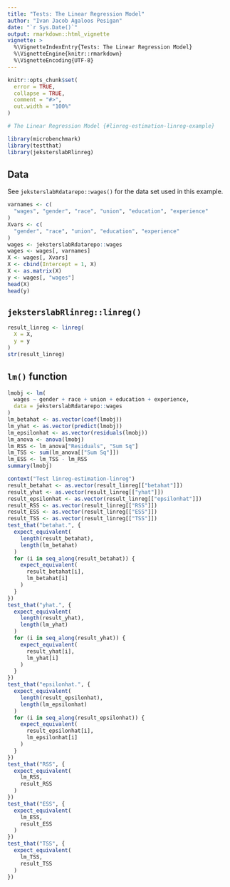 ```yaml
---
title: "Tests: The Linear Regression Model"
author: "Ivan Jacob Agaloos Pesigan"
date: "`r Sys.Date()`"
output: rmarkdown::html_vignette
vignette: >
  %\VignetteIndexEntry{Tests: The Linear Regression Model}
  %\VignetteEngine{knitr::rmarkdown}
  %\VignetteEncoding{UTF-8}
---
```



```r
knitr::opts_chunk$set(
  error = TRUE,
  collapse = TRUE,
  comment = "#>",
  out.width = "100%"
)
```




```r
# The Linear Regression Model {#linreg-estimation-linreg-example}
```



```r
library(microbenchmark)
library(testthat)
library(jeksterslabRlinreg)
```


## Data

See `jeksterslabRdatarepo::wages()` for the data set used in this example.


```r
varnames <- c(
  "wages", "gender", "race", "union", "education", "experience"
)
Xvars <- c(
  "gender", "race", "union", "education", "experience"
)
wages <- jeksterslabRdatarepo::wages
wages <- wages[, varnames]
X <- wages[, Xvars]
X <- cbind(Intercept = 1, X)
X <- as.matrix(X)
y <- wages[, "wages"]
head(X)
head(y)
```


## `jeksterslabRlinreg::linreg()`


```r
result_linreg <- linreg(
  X = X,
  y = y
)
str(result_linreg)
```


## `lm()` function


```r
lmobj <- lm(
  wages ~ gender + race + union + education + experience,
  data = jeksterslabRdatarepo::wages
)
lm_betahat <- as.vector(coef(lmobj))
lm_yhat <- as.vector(predict(lmobj))
lm_epsilonhat <- as.vector(residuals(lmobj))
lm_anova <- anova(lmobj)
lm_RSS <- lm_anova["Residuals", "Sum Sq"]
lm_TSS <- sum(lm_anova[["Sum Sq"]])
lm_ESS <- lm_TSS - lm_RSS
summary(lmobj)
```




```r
context("Test linreg-estimation-linreg")
result_betahat <- as.vector(result_linreg[["betahat"]])
result_yhat <- as.vector(result_linreg[["yhat"]])
result_epsilonhat <- as.vector(result_linreg[["epsilonhat"]])
result_RSS <- as.vector(result_linreg[["RSS"]])
result_ESS <- as.vector(result_linreg[["ESS"]])
result_TSS <- as.vector(result_linreg[["TSS"]])
test_that("betahat.", {
  expect_equivalent(
    length(result_betahat),
    length(lm_betahat)
  )
  for (i in seq_along(result_betahat)) {
    expect_equivalent(
      result_betahat[i],
      lm_betahat[i]
    )
  }
})
test_that("yhat.", {
  expect_equivalent(
    length(result_yhat),
    length(lm_yhat)
  )
  for (i in seq_along(result_yhat)) {
    expect_equivalent(
      result_yhat[i],
      lm_yhat[i]
    )
  }
})
test_that("epsilonhat.", {
  expect_equivalent(
    length(result_epsilonhat),
    length(lm_epsilonhat)
  )
  for (i in seq_along(result_epsilonhat)) {
    expect_equivalent(
      result_epsilonhat[i],
      lm_epsilonhat[i]
    )
  }
})
test_that("RSS", {
  expect_equivalent(
    lm_RSS,
    result_RSS
  )
})
test_that("ESS", {
  expect_equivalent(
    lm_ESS,
    result_ESS
  )
})
test_that("TSS", {
  expect_equivalent(
    lm_TSS,
    result_TSS
  )
})
```


